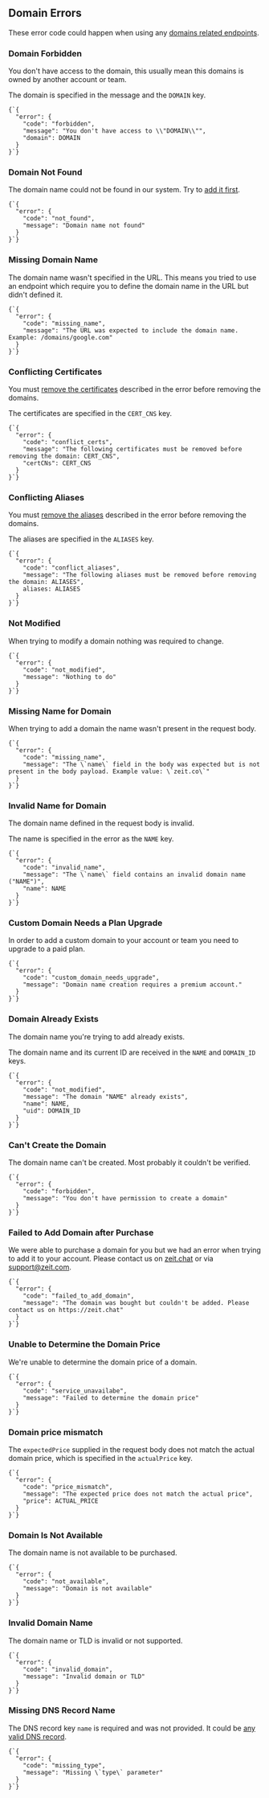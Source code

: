 
## Domain Errors

These error code could happen when using any [domains related endpoints](#endpoints/domains).

### Domain Forbidden

You don't have access to the domain, this usually mean this domains is owned by another account or team.

The domain is specified in the message and the `DOMAIN` key.

<Example>
  <Code lang="json">{`{
  "error": {
    "code": "forbidden",
    "message": "You don't have access to \\"DOMAIN\\"",
    "domain": DOMAIN
  }
}`}</Code>
</Example>

### Domain Not Found

The domain name could not be found in our system. Try to [add it first](#endpoints/domains/add-a-new-domain).

<Example>
  <Code lang="json">{`{
  "error": {
    "code": "not_found",
    "message": "Domain name not found"
  }
}`}</Code>
</Example>

### Missing Domain Name

The domain name wasn't specified in the URL. This means you tried to use an endpoint which require you to define the domain name in the URL but didn't defined it.

<Example>
  <Code lang="json">{`{
  "error": {
    "code": "missing_name",
    "message": "The URL was expected to include the domain name. Example: /domains/google.com"
  }
}`}</Code>
</Example>

### Conflicting Certificates

You must [remove the certificates](#endpoints/certificates/delete-a-certificate) described in the error before removing the domains.

The certificates are specified in the `CERT_CNS` key.

<Example>
  <Code lang="json">{`{
  "error": {
    "code": "conflict_certs",
    "message": "The following certificates must be removed before removing the domain: CERT_CNS",
    "certCNs": CERT_CNS
  }
}`}</Code>
</Example>

### Conflicting Aliases

You must [remove the aliases](#endpoints/aliases/remove-an-alias) described in the error before removing the domains.

The aliases are specified in the `ALIASES` key.

<Example>
  <Code lang="json">{`{
  "error": {
    "code": "conflict_aliases",
    "message": "The following aliases must be removed before removing the domain: ALIASES",
    aliases: ALIASES
  }
}`}</Code>
</Example>

### Not Modified

When trying to modify a domain nothing was required to change.

<Example>
  <Code lang="json">{`{
  "error": {
    "code": "not_modified",
    "message": "Nothing to do"
  }
}`}</Code>
</Example>

### Missing Name for Domain

When trying to add a domain the name wasn't present in the request body.

<Example>
  <Code lang="json">{`{
  "error": {
    "code": "missing_name",
    "message": "The \`name\` field in the body was expected but is not present in the body payload. Example value: \`zeit.co\`"
  }
}`}</Code>
</Example>

### Invalid Name for Domain

The domain name defined in the request body is invalid.

The name is specified in the error as the `NAME` key.

<Example>
  <Code lang="json">{`{
  "error": {
    "code": "invalid_name",
    "message": "The \`name\` field contains an invalid domain name ("NAME")",
    "name": NAME
  }
}`}</Code>
</Example>

### Custom Domain Needs a Plan Upgrade

In order to add a custom domain to your account or team you need to upgrade to a paid plan.

<Example>
  <Code lang="json">{`{
  "error": {
    "code": "custom_domain_needs_upgrade",
    "message": "Domain name creation requires a premium account."
  }
}`}</Code>
</Example>

### Domain Already Exists

The domain name you're trying to add already exists.

The domain name and its current ID are received in the `NAME` and `DOMAIN_ID` keys.

<Example>
  <Code lang="json">{`{
  "error": {
    "code": "not_modified",
    "message": "The domain "NAME" already exists",
    "name": NAME,
    "uid": DOMAIN_ID
  }
}`}</Code>
</Example>

### Can't Create the Domain

The domain name can't be created. Most probably it couldn't be verified.

<Example>
  <Code lang="json">{`{
  "error": {
    "code": "forbidden",
    "message": "You don't have permission to create a domain"
  }
}`}</Code>
</Example>

### Failed to Add Domain after Purchase

We were able to purchase a domain for you but we had an error when trying to add it to your account. Please contact us on [zeit.chat](/chat) or via [support@zeit.com](mailto:support@zeit.co).

<Example>
  <Code lang="json">{`{
  "error": {
    "code": "failed_to_add_domain",
    "message": "The domain was bought but couldn't be added. Please contact us on https://zeit.chat"
  }
}`}</Code>
</Example>

### Unable to Determine the Domain Price

We're unable to determine the domain price of a domain.

<Example>
  <Code lang="json">{`{
  "error": {
    "code": "service_unavailabe",
    "message": "Failed to determine the domain price"
  }
}`}</Code>
</Example>

### Domain price mismatch

The `expectedPrice` supplied in the request body does not match the actual domain price, which is specified in the `actualPrice` key.

<Example>
  <Code lang="json">{`{
  "error": {
    "code": "price_mismatch",
    "message": "The expected price does not match the actual price",
    "price": ACTUAL_PRICE
  }
}`}</Code>
</Example>

### Domain Is Not Available

The domain name is not available to be purchased.

<Example>
  <Code lang="json">{`{
  "error": {
    "code": "not_available",
    "message": "Domain is not available"
  }
}`}</Code>
</Example>

### Invalid Domain Name

The domain name or TLD is invalid or not supported.

<Example>
  <Code lang="json">{`{
  "error": {
    "code": "invalid_domain",
    "message": "Invalid domain or TLD"
  }
}`}</Code>
</Example>

### Missing DNS Record Name

The DNS record key `name` is required and was not provided. It could be [any valid DNS record](https://en.wikipedia.org/wiki/List_of_DNS_record_types).

<Example>
  <Code lang="json">{`{
  "error": {
    "code": "missing_type",
    "message": "Missing \`type\` parameter"
  }
}`}</Code>
</Example>
